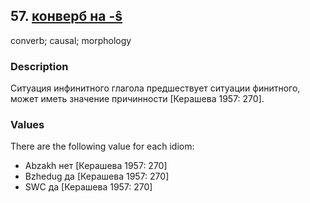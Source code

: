 ## 57. <a href =  'https://agricolamz.github.io/The_Circassian_Isoglosses_Database/57.html'>конверб на -ŝ</a>
converb; causal; morphology

### Description

Ситуация инфинитного глагола предшествует ситуации финитного, может иметь значение причинности [Керашева 1957: 270].

### Values
There are the following value for each idiom:

* Abzakh  нет [Керашева 1957: 270] 
* Bzhedug  да [Керашева 1957: 270] 
* SWC  да [Керашева 1957: 270] 

